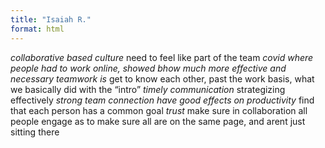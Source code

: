 ```yaml
---
title: "Isaiah R."
format: html
---
```



*collaborative based culture 
*need to feel like part of the team
*covid where people had to work online, showed bhow much more effective and necessary teamwork is 
*get to know each other, past the work basis, what we basically did with the "intro"
*timely communication
* strategizing effectively
*strong team connection have good effects on productivity
*find that each person has a common goal
*trust
*make sure in collaboration all people engage as to make sure all are on the same page, and arent just sitting there

